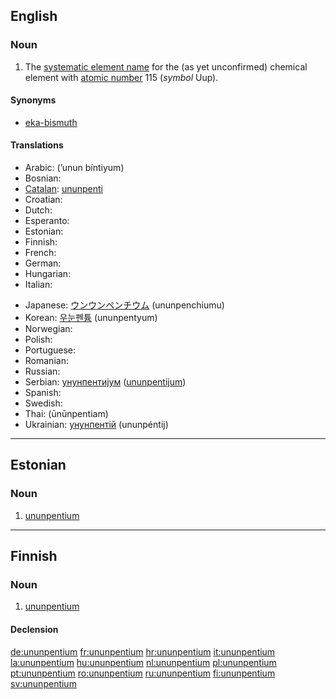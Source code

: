==English==
{{elements|Uup|ununquadium|Uuq|ununhexium|Uuh}}

===Noun===
{{en-noun|-}}
{{wikipedia}}

# {{element}} The [[systematic element name]] for the (as yet unconfirmed) chemical element with [[atomic number]] 115 (''symbol'' Uup).

====Synonyms====
* [[eka-bismuth]]

====Translations====
{{trans-top|chemical element}}
* Arabic: {{Arab|[[أنون بينتيوم]]}} (’unun bíntiyum) {{m}}
* Bosnian: {{t-|bs|ununpentium|m}}
* [[Catalan]]: [[ununpenti]] {{m}}
* Croatian: {{t+|hr|ununpentij|m}}
* Dutch: {{t+|nl|ununpentium|n}}
* Esperanto: {{t-|eo|ununpentio|xs=Esperanto}}
* Estonian: {{t-|et|ununpentium}}
* Finnish: {{t+|fi|ununpentium}}
* French: {{t+|fr|ununpentium|m}}
* German: {{t+|de|Ununpentium|n}}
* Hungarian: {{t+|hu|ununpentium}}
* Italian: {{t+|it|ununpentio|m}}
{{trans-mid}}
* Japanese: [[ウンウンペンチウム]] (ununpenchiumu)
* Korean: [[우눈펜튬]] (ununpentyum)
* Norwegian: {{t-|no|ununpentium}}
* Polish: {{t+|pl|ununpentium|m}}
* Portuguese: {{t+|pt|ununpentio|m}}
* Romanian: {{t+|ro|ununpentiu|n}}
* Russian: {{t+|ru|унунпентий|m|tr=ununpéntij}}
* Serbian: [[унунпентијум]] ([[ununpentijum]]) {{m}}
* Spanish: {{t+|es|ununpentio|m}}
* Swedish: {{t+|sv|ununpentium}}
* Thai: {{Thai|[[อูนอูนเพนเทียม]]}} (ūnūnpentiam)
* Ukrainian: [[унунпентій]] (ununpéntij) {{m}}
{{trans-bottom}}

----

==Estonian==

===Noun===
{{infl|et|noun}}

# {{chemical element|lang=et}} [[#English|ununpentium]]

----

==Finnish==
{{wikipedia|lang=fi}}

===Noun===
{{infl|fi|noun}}

# {{element|lang=fi}} [[#English|ununpentium]]

====Declension====
{{fi-decl-tuoli|ununpentium|np=1}}

[[de:ununpentium]]
[[fr:ununpentium]]
[[hr:ununpentium]]
[[it:ununpentium]]
[[la:ununpentium]]
[[hu:ununpentium]]
[[nl:ununpentium]]
[[pl:ununpentium]]
[[pt:ununpentium]]
[[ro:ununpentium]]
[[ru:ununpentium]]
[[fi:ununpentium]]
[[sv:ununpentium]]